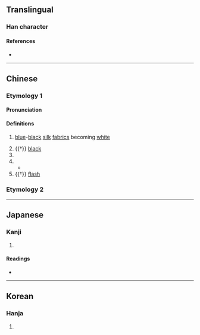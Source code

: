 {{character info/new}}
==Translingual==

===Han character===
{{Han char|rn=9|rad=人|as=17|sn=19|four=27231|canj=OLOF|ids=⿰⿰亻丨⿱夂黑 <small>(G)</small>,⿰⿰亻丨⿱攵黑 <small>(TJK)</small>}}

====References====
* {{Han ref|kx=0121.290|dkj=01299|dj=0256.160|hdz=10236.120|uh=5135|ud=20789|bh=F1EC|bd=61932}}

----

==Chinese==
===Etymology 1===
{{zh-forms|s=倏}}

====Pronunciation====
{{zh-pron
|m=shū
|m-s=
|dg=
|c=suk1
|c-t=
|g=
|h=pfs=
|j=
|mb=
|md=
|mn=
|mn-t=
|w=
|x=
|mc=y
|oc=y
|cat=a,pn
}}

====Definitions====
{{zh-hanzi}}

# {{zh-hg}} [[blue]]-[[black]] [[silk]] [[fabric]]s becoming [[white]]
# {{†}} [[black]]
# {{zh-alt-form|倏|[[rapid]]; [[swift]]}}
# {{n-g|Name of the god of the South Sea.}}
#* {{zh-usex|南海 之 帝 為{wéi} ^儵，北海 之 帝 為{wéi} ^忽，中央 之 帝 為{wéi} ^渾沌。|The Ruler of the Southern Ocean was '''Shu''', the Ruler of the Northern Ocean was Hu, and the Ruler of the Centre was Chaos.|ref=Zhuangzi}}
# {{†}} [[flash]]

===Etymology 2===
{{zh-see|鯈|v}}

----

==Japanese==

===Kanji===
{{ja-kanji|grade=|rs=人17}}

# {{defn|lang=ja|sort=人17}}

====Readings====
* {{ja-readings|on=[[しゅう]] (shū)|kun=[[はやい]] (hayai)}}

----

==Korean==

===Hanja===
{{ko-hanja|hangeul=숙|rv=suk|mr=suk}}

# {{defn|lang=ko|sort=人17}}